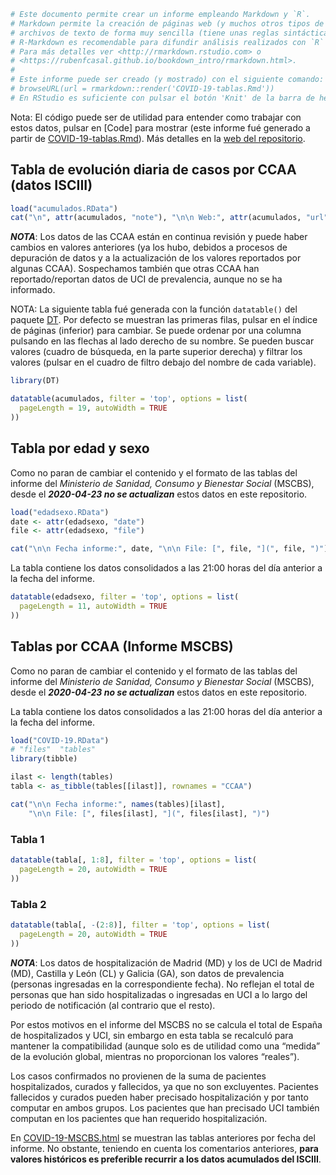 ```r
# Este documento permite crear un informe empleando Markdown y `R`.
# Markdown permite la creación de páginas web (y muchos otros tipos de documentos) a partir de 
# archivos de texto de forma muy sencilla (tiene unas reglas sintácticas muy simples) y rápida.
# R-Markdown es recomendable para difundir análisis realizados con `R` en distintos formatos.
# Para más detalles ver <http://rmarkdown.rstudio.com> o 
# <https://rubenfcasal.github.io/bookdown_intro/rmarkdown.html>.
#
# Este informe puede ser creado (y mostrado) con el siguiente comando:
# browseURL(url = rmarkdown::render('COVID-19-tablas.Rmd'))
# En RStudio es suficiente con pulsar el botón 'Knit' de la barra de herramientas.
```

Nota: El código puede ser de utilidad para entender como trabajar con estos datos, 
pulsar en [Code] para mostrar (este informe fué generado a partir de [COVID-19-tablas.Rmd](COVID-19-tablas.Rmd)).
Más detalles en la [web del repositorio](https://rubenfcasal.github.io/COVID-19).

## Tabla de evolución diaria de casos por CCAA (datos ISCIII) {#isciii}

```r
load("acumulados.RData")
cat("\n", attr(acumulados, "note"), "\n\n Web:", attr(acumulados, "url"))
```

***NOTA***: Los datos de las CCAA están en continua revisión y puede haber cambios en valores anteriores (ya los hubo, debidos a procesos de depuración de datos y a la actualización de los valores reportados por algunas CCAA).
Sospechamos también que otras CCAA han reportado/reportan datos de UCI de  prevalencia, aunque no se ha informado. 


NOTA: La siguiente tabla fué generada con la función `datatable()` del paquete [DT](https://rstudio.github.io/DT).
Por defecto se muestran las primeras filas, pulsar en el índice de páginas (inferior) para cambiar. Se puede ordenar por una columna pulsando en las flechas al lado derecho de su nombre. Se pueden buscar valores (cuadro de búsqueda, en la parte superior derecha) y filtrar los valores (pulsar en el cuadro de filtro debajo del nombre de cada variable).


```r
library(DT)

datatable(acumulados, filter = 'top', options = list(
  pageLength = 19, autoWidth = TRUE
))
```


## Tabla por edad y sexo {#edadsexo}

Como no paran de cambiar el contenido y el formato de las tablas del informe del *Ministerio de Sanidad, Consumo y Bienestar Social* (MSCBS), desde el ***2020-04-23 no se actualizan*** estos datos en este repositorio.

```r
load("edadsexo.RData")
date <- attr(edadsexo, "date")
file <- attr(edadsexo, "file")

cat("\n\n Fecha informe:", date, "\n\n File: [", file, "](", file, ")")
```

La tabla contiene los datos consolidados a las 21:00 horas del día anterior a la fecha del informe. 

```r
datatable(edadsexo, filter = 'top', options = list(
  pageLength = 11, autoWidth = TRUE
))
```



## Tablas por CCAA (Informe MSCBS) {#mscbs}

Como no paran de cambiar el contenido y el formato de las tablas del informe del *Ministerio de Sanidad, Consumo y Bienestar Social* (MSCBS), desde el ***2020-04-23 no se actualizan*** estos datos en este repositorio.

La tabla contiene los datos consolidados a las 21:00 horas del día anterior a la fecha del informe. 

```r
load("COVID-19.RData")
# "files"  "tables"
library(tibble)

ilast <- length(tables)
tabla <- as_tibble(tables[[ilast]], rownames = "CCAA")

cat("\n\n Fecha informe:", names(tables)[ilast], 
    "\n\n File: [", files[ilast], "](", files[ilast], ")")
```

### Tabla 1

```r
datatable(tabla[, 1:8], filter = 'top', options = list(
  pageLength = 20, autoWidth = TRUE
))
```

### Tabla 2

```r
datatable(tabla[, -(2:8)], filter = 'top', options = list(
  pageLength = 20, autoWidth = TRUE
))
```

***NOTA***: Los datos de hospitalización de Madrid (MD) y los de UCI de Madrid (MD), Castilla y León (CL) y  Galicia (GA), son datos de prevalencia (personas ingresadas en la correspondiente fecha). No reflejan el total de personas que han sido hospitalizadas o ingresadas en UCI a lo largo del periodo de notificación (al contrario que el resto). 

Por estos motivos en el informe del MSCBS no se calcula el total de España de hospitalizados y UCI, sin embargo en esta tabla se recalculó para mantener la compatibilidad (aunque solo es de utilidad como una "medida" de la evolución global, mientras no proporcionan los valores "reales").

Los casos confirmados no provienen de la suma de pacientes hospitalizados, curados y fallecidos, ya que no son excluyentes. Pacientes fallecidos y curados pueden haber precisado hospitalización y por tanto computar en ambos grupos. Los pacientes que han precisado UCI también computan en los pacientes que han requerido hospitalización.

En [COVID-19-MSCBS.html](COVID-19-MSCBS.html) se muestran las tablas anteriores por fecha del informe.
No obstante, teniendo en cuenta los comentarios anteriores, **para valores históricos es preferible recurrir a los datos acumulados del ISCIII**.